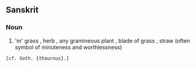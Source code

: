 ==Sanskrit==

===Noun===
#'m' grass , herb , any gramineous plant , blade of grass , straw (often symbol of minuteness and worthlessness) 
 [cf. Goth. {thaurnus}.]